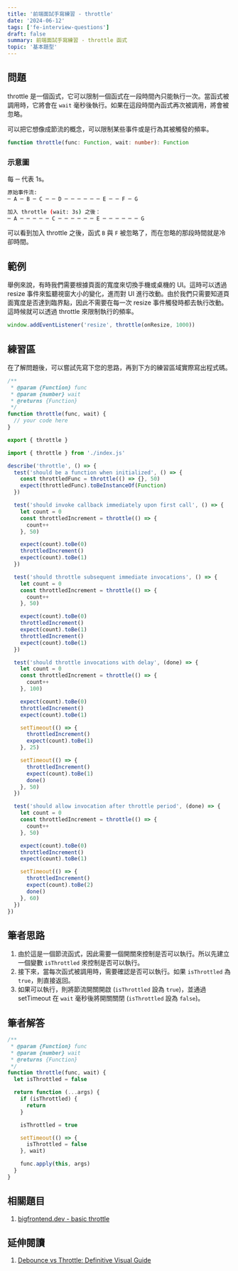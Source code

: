 ```yaml
---
title: '前端面試手寫練習 - throttle'
date: '2024-06-12'
tags: ['fe-interview-questions']
draft: false
summary: 前端面試手寫練習 - throttle 函式
topic: '基本題型'
---
```


## 問題

throttle 是一個函式，它可以限制一個函式在一段時間內只能執行一次。當函式被調用時，它將會在 `wait` 毫秒後執行。如果在這段時間內函式再次被調用，將會被忽略。

可以把它想像成節流的概念，可以限制某些事件或是行為其被觸發的頻率。

```typescript
function throttle(func: Function, wait: number): Function
```

### 示意圖

每 ─ 代表 1s。

```bash
原始事件流:
─ A ─ B ─ C ─ ─ D ─ ─ ─ ─ ─ ─ E ─ ─ F ─ G

加入 throttle (wait: 3s) 之後：
─ A ─ ─ ─ ─ ─ C ─ ─ ─ ─ ─ ─ E ─ ─ ─ ─ ─ ─ G
```

可以看到加入 throttle 之後，函式 `B` 與 `F` 被忽略了，而在忽略的那段時間就是冷卻時間。

## 範例

舉例來說，有時我們需要根據頁面的寬度來切換手機或桌機的 UI。這時可以透過 resize 事件來監聽視窗大小的變化，進而對 UI 進行改動。由於我們只需要知道頁面寬度是否達到臨界點，因此不需要在每一次 resize 事件觸發時都去執行改動。這時候就可以透過 throttle 來限制執行的頻率。

```javascript
window.addEventListener('resize', throttle(onResize, 1000))
```

## 練習區

在了解問題後，可以嘗試先寫下您的思路，再到下方的練習區域實際寫出程式碼。

<Sandpack lang="test-ts" activeFile="index.js" showTests={true}>

```js file=index.js
/**
 * @param {Function} func
 * @param {number} wait
 * @returns {Function}
 */
function throttle(func, wait) {
  // your code here
}

export { throttle }
```

```js file=throttle.test.js hidden=true
import { throttle } from './index.js'

describe('throttle', () => {
  test('should be a function when initialized', () => {
    const throttledFunc = throttle(() => {}, 50)
    expect(throttledFunc).toBeInstanceOf(Function)
  })

  test('should invoke callback immediately upon first call', () => {
    let count = 0
    const throttledIncrement = throttle(() => {
      count++
    }, 50)

    expect(count).toBe(0)
    throttledIncrement()
    expect(count).toBe(1)
  })

  test('should throttle subsequent immediate invocations', () => {
    let count = 0
    const throttledIncrement = throttle(() => {
      count++
    }, 50)

    expect(count).toBe(0)
    throttledIncrement()
    expect(count).toBe(1)
    throttledIncrement()
    expect(count).toBe(1)
  })

  test('should throttle invocations with delay', (done) => {
    let count = 0
    const throttledIncrement = throttle(() => {
      count++
    }, 100)

    expect(count).toBe(0)
    throttledIncrement()
    expect(count).toBe(1)

    setTimeout(() => {
      throttledIncrement()
      expect(count).toBe(1)
    }, 25)

    setTimeout(() => {
      throttledIncrement()
      expect(count).toBe(1)
      done()
    }, 50)
  })

  test('should allow invocation after throttle period', (done) => {
    let count = 0
    const throttledIncrement = throttle(() => {
      count++
    }, 50)

    expect(count).toBe(0)
    throttledIncrement()
    expect(count).toBe(1)

    setTimeout(() => {
      throttledIncrement()
      expect(count).toBe(2)
      done()
    }, 60)
  })
})
```

</Sandpack>

## 筆者思路

1. 由於這是一個節流函式，因此需要一個開關來控制是否可以執行。所以先建立一個變數 `isThrottled` 來控制是否可以執行。
2. 接下來，當每次函式被調用時，需要確認是否可以執行。如果 `isThrottled` 為 `true`，則直接返回。
3. 如果可以執行，則將節流開關開啟 (`isThrottled` 設為 `true`)，並通過 setTimeout 在 `wait` 毫秒後將開關關閉 (`isThrottled` 設為 `false`)。

## 筆者解答

```javascript
/**
 * @param {Function} func
 * @param {number} wait
 * @returns {Function}
 */
function throttle(func, wait) {
  let isThrottled = false

  return function (...args) {
    if (isThrottled) {
      return
    }

    isThrottled = true

    setTimeout(() => {
      isThrottled = false
    }, wait)

    func.apply(this, args)
  }
}
```

## 相關題目

1. [bigfrontend.dev - basic throttle](https://bigfrontend.dev/problem/implement-basic-throttle)

## 延伸閱讀

1. [Debounce vs Throttle: Definitive Visual Guide](https://kettanaito.com/blog/debounce-vs-throttle)
